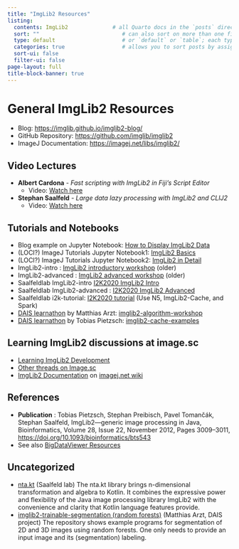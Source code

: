 ```yaml
---
title: "ImgLib2 Resources"
listing:
  contents: ImgLib2              # all Quarto docs in the `posts` directory will be included on your listing page
  sort: ""                          # can also sort on more than one field
  type: default                     # or `default` or `table`; each type has its own set of yaml options to include
  categories: true                  # allows you to sort posts by assigned categories
  sort-ui: false
  filter-ui: false
page-layout: full
title-block-banner: true
---
```


# General ImgLib2 Resources

- Blog: [https://imglib.github.io/imglib2-blog/](https://imglib.github.io/imglib2-blog/)
- GitHub Repository: [https://github.com/imglib/imglib2](https://github.com/imglib/imglib2)
- ImageJ Documentation: [https://imagej.net/libs/imglib2/](https://imagej.net/libs/imglib2/)

## Video Lectures

- **Albert Cardona** - *Fast scripting with ImgLib2 in Fiji's Script Editor*
  - Video: [Watch here](https://www.youtube.com/watch?v=vokM-yvBx8M)

- **Stephan Saalfeld** - *Large data lazy processing with ImgLib2 and CLIJ2*
  - Video: [Watch here](https://www.youtube.com/watch?v=kSQI_JnQUfs)

## Tutorials and Notebooks

- Blog example on Jupyter Notebook: [How to Display ImgLib2 Data](https://imglib.github.io/imglib2-blog/imglib2/jupyter/notebook/2022/09/14/how-to-display-imglib2-data.html)
- (LOCI?) ImageJ Tutorials Jupyter Notebook1: [ImgLib2 Basics](https://github.com/imagej/tutorials/blob/master/notebooks/1-Using-ImageJ/3-ImgLib2-Basics.ipynb)
- (LOCI?) ImageJ Tutorials Jupyter Notebook2: [ImgLib2 in Detail](https://github.com/imagej/tutorials/blob/master/notebooks/3-Advanced-Topics/2-ImgLib2-in-Detail.ipynb)
- ImgLib2-intro : [ImgLib2 introductory workshop](https://github.com/imglib/imglib2-introductory-workshop) (older)
- ImgLib2-advanced : [ImgLib2 advanced workshop](https://github.com/imglib/imglib2-advanced-workshop) (older)
- Saalfeldlab ImgLib2-intro [I2K2020 ImgLib2 Intro](https://github.com/saalfeldlab/i2k2020-imglib2-intro)
- Saalfeldlab ImgLib2-advanced : [I2K2020 ImgLib2 Advanced](https://github.com/saalfeldlab/i2k2020-imglib2-advanced)
- Saalfeldlab i2k-tutorial: [I2K2020 tutorial](https://github.com/saalfeldlab/i2k-tutorial) (Use N5, ImgLib2-Cache, and Spark)
- [DAIS learnathon](https://imagej.net/events/learnathon-2017) by Matthias Arzt: [imglib2-algorithm-workshop](https://github.com/maarzt/imglib2-algorithm-workshop)
- [DAIS learnathon](https://imagej.net/events/learnathon-2017) by Tobias Pietzsch: [imglib2-cache-examples](https://github.com/imglib/imglib2-cache-examples)

## Learning ImgLib2 discussions at image.sc

- [Learning ImgLib2 Development](https://forum.image.sc/t/learning-imglib2-development/24833)
- [Other threads on Image.sc](https://forum.image.sc/search?expanded=true&q=imglib2)
- [ImgLib2 Documentation](https://imagej.net/libs/imglib2/documentation) on [imagej.net wiki](https://imagej.net/libs/imglib2)

## References 

- **Publication** : Tobias Pietzsch, Stephan Preibisch, Pavel Tomančák, Stephan Saalfeld, ImgLib2—generic image processing in Java, Bioinformatics, Volume 28, Issue 22, November 2012, Pages 3009–3011, [https://doi.org/10.1093/bioinformatics/bts543](https://doi.org/10.1093/bioinformatics/bts543)
- See also [BigDataViewer Resources](bigdataviewer_links.qmd)

## Uncategorized

- [nta.kt](https://github.com/saalfeldlab/ntakt) (Saalfeld lab) The nta.kt library brings n-dimensional transformation and algebra to Kotlin. It combines the expressive power and flexibility of the Java image processing library ImgLib2 with the convenience and clarity that Kotlin language features provide.
- [imglib2-trainable-segmentation (random forests)](https://github.com/maarzt/imglib2-trainable-segmentation-demo) (Matthias Arzt, DAIS project) The repository shows example programs for segmentation of 2D and 3D images using random forests. One only needs to provide an input image and its (segmentation) labeling.